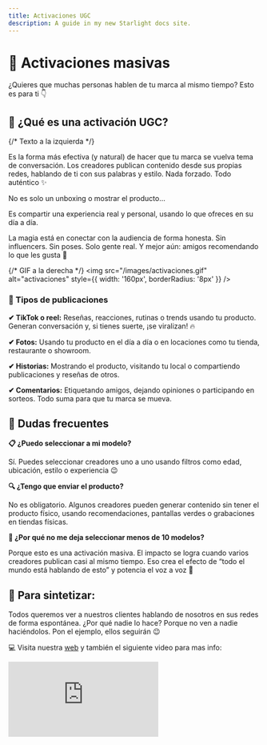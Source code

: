 ```yaml
---
title: Activaciones UGC
description: A guide in my new Starlight docs site.
---
```


# 🤳 Activaciones masivas

¿Quieres que muchas personas hablen de tu marca al mismo tiempo? Esto es para ti 👇

## 🎯 ¿Qué es una activación UGC?

<div style={{ display: 'flex', alignItems: 'flex-start', gap: '24px', marginBottom: '32px' }}>
  {/* Texto a la izquierda */}
  <div style={{ lineHeight: '1.8', maxWidth: '600px' }}>
    <p>Es la forma más efectiva (y natural) de hacer que tu marca se vuelva tema de conversación. Los creadores publican contenido desde sus propias redes, hablando de ti con sus palabras y estilo. Nada forzado. Todo auténtico ✨</p>
    <p>No es solo un unboxing o mostrar el producto...</p>
    <p>Es compartir una experiencia real y personal, usando lo que ofreces en su día a día.</p>
    <p>La magia está en conectar con la audiencia de forma honesta. Sin influencers. Sin poses. Solo gente real. Y mejor aún: amigos recomendando lo que les gusta 💜</p>
  </div>

  {/* GIF a la derecha */}
  <img src="/images/activaciones.gif" alt="activaciones" style={{ width: '160px', borderRadius: '8px' }} />
</div>



### 💬 Tipos de publicaciones

**✔ TikTok o reel:** Reseñas, reacciones, rutinas o trends usando tu producto. Generan conversación y, si tienes suerte, ¡se viralizan! 🔥

**✔ Fotos:** Usando tu producto en el día a día o en locaciones como tu tienda, restaurante o showroom.

**✔ Historias:** Mostrando el producto, visitando tu local o compartiendo publicaciones y reseñas de otros.

**✔ Comentarios:** Etiquetando amigos, dejando opiniones o participando en sorteos. Todo suma para que tu marca se mueva.

## 🤔 Dudas frecuentes

<div style={{ backgroundColor: '#e8f5e9', border: '1px solid #c8e6c9', padding: '16px', borderRadius: '8px', marginBottom: '16px' }}>
  <p><strong>📋 ¿Puedo seleccionar a mi modelo?</strong></p>
  <p>Sí. Puedes seleccionar creadores uno a uno usando filtros como edad, ubicación, estilo o experiencia 😉</p>
</div>

<div style={{ backgroundColor: '#e8f5e9', border: '1px solid #c8e6c9', padding: '16px', borderRadius: '8px', marginBottom: '16px' }}>
  <p><strong>🔍 ¿Tengo que enviar el producto?</strong></p>
  <p>No es obligatorio. Algunos creadores pueden generar contenido sin tener el producto físico, usando recomendaciones, pantallas verdes o grabaciones en tiendas físicas.</p>
</div>

<div style={{ backgroundColor: '#e8f5e9', border: '1px solid #c8e6c9', padding: '16px', borderRadius: '8px', marginBottom: '16px' }}>
  <p><strong>📃 ¿Por qué no me deja seleccionar menos de 10 modelos?</strong></p>
  <p>Porque esto es una activación masiva. El impacto se logra cuando varios creadores publican casi al mismo tiempo. Eso crea el efecto de “todo el mundo está hablando de esto” y potencia el voz a voz 🙌</p>
</div>



## 🧵 Para sintetizar:

Todos queremos ver a nuestros clientes hablando de nosotros en sus redes de forma espontánea. ¿Por qué nadie lo hace? Porque no ven a nadie haciéndolos. Pon el ejemplo, ellos seguirán 😉

💻 Visita nuestra [web](https://app.monomo.com.co/empiezatuactivacion) y también el siguiente video para mas info: 

<iframe src="https://www.youtube.com/embed/1WyudHJBsVQ?si=quZc2HITnKL9o5Bn" frameBorder="0" allow="accelerometer; autoplay; clipboard-write; encrypted-media; gyroscope; picture-in-picture" allowFullScreen style={{ position: 'absolute', top: 0, left: 0, width: '100%', height: '100%', borderRadius: '12px', }} />


